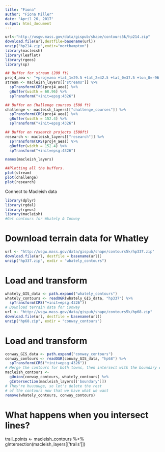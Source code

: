 ```yaml
---
title: "Fiona"
author: "Fiona Miller"
date: "April 26, 2017"
output: html_document
---
```


```r
url<-"http://wsgw.mass.gov/data/gispub/shape/contours5k/hp214.zip"
download.file(url,destfile=basename(url))
unzip("hp214.zip",exdir="northampton")
library(macleish)
library(leaflet)
library(rgeos)
library(sp)
```

```r
## Buffer for stream (200 ft)
proj4_aea <- "+proj=aea +lat_1=29.5 +lat_2=42.5 +lat_0=37.5 +lon_0=-96 +x_0=0 +y_0=0 +ellps=GRS80 +datum=NAD83 +units=m +no_defs"
stream <- macleish_layers[["streams"]] %>%
  spTransform(CRS(proj4_aea)) %>%
  gBuffer(width = 60.96) %>%
  spTransform("+init=epsg:4326")
```

```r
## Buffer on Challenge courses (500 ft)
challenge <- macleish_layers[["challenge_courses"]] %>%
  spTransform(CRS(proj4_aea)) %>%
  gBuffer(width = 152.4) %>%
  spTransform("+init=epsg:4326")
```

```r
## Buffer on research projects (500ft)
research <- macleish_layers[["research"]] %>%
  spTransform(CRS(proj4_aea)) %>%
  gBuffer(width = 152.4) %>%
  spTransform("+init=epsg:4326")
```


```r
names(macleish_layers)
```

```r
##Plotting all the buffers.
plot(stream)
plot(challenge)
plot(research)
```



Connect to Macleish data

```r
library(dplyr)
library(rgdal)
library(rgeos)
library(macleish)
#Get contours for Whately & Conway
```

# Download terrain data for Whatley
```r
url <- "http://wsgw.mass.gov/data/gispub/shape/contours5k/hp337.zip"
download.file(url, destfile = basename(url))
unzip("hp337.zip", exdir = "whately_contours")
```

# Load and transform
```r
whately_GIS_data <- path.expand("whately_contours")
whately_contours <- readOGR(whately_GIS_data, "hp337") %>%
  spTransform(CRS("+init=epsg:4326"))
# Download terrain data for Conway
url <- "http://wsgw.mass.gov/data/gispub/shape/contours5k/hp68.zip"
download.file(url, destfile = basename(url))
unzip("hp68.zip", exdir = "conway_contours")
```

# Load and transform
```r
conway_GIS_data <- path.expand("conway_contours")
conway_contours <- readOGR(conway_GIS_data, "hp68") %>%
  spTransform(CRS("+init=epsg:4326"))
# Merge the contours for both towns, then intersect with the boundary of Macleish
macleish_contours <-
  gUnion(conway_contours, whately_contours) %>%
  gIntersection(macleish_layers[['boundary']])
# They're huuuuuge, so let's delete the rest 
# of the contours now that we have what we want
remove(whately_contours, conway_contours)
```
# What happens when you intersect lines?
trail_points <- macleish_contours %>%
  gIntersection(macleish_layers[['trails']])